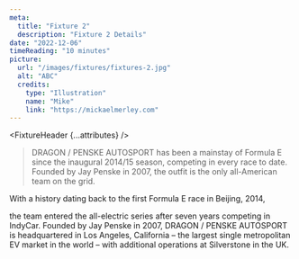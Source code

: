 ```yaml
---
meta:
  title: "Fixture 2"
  description: "Fixture 2 Details"
date: "2022-12-06"
timeReading: "10 minutes"
picture:
  url: "/images/fixtures/fixtures-2.jpg"
  alt: "ABC"
  credits:
    type: "Illustration"
    name: "Mike"
    link: "https://mickaelmerley.com"
---
```



<FixtureHeader {...attributes} />

<div className="article-content">

> DRAGON / PENSKE AUTOSPORT has been a mainstay of Formula E since the inaugural 2014/15 season, competing in every race to date. Founded by Jay Penske in 2007, the outfit is the only all-American team on the grid.

With a history dating back to the first Formula E race in Beijing, 2014,

the team entered the all-electric series after seven years competing in IndyCar. Founded by Jay Penske in 2007, DRAGON / PENSKE AUTOSPORT is headquartered in Los Angeles, California – the largest single metropolitan EV market in the world – with additional operations at Silverstone in the UK.

</div>

